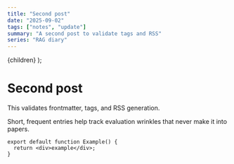```yaml
---
title: "Second post"
date: "2025-09-02"
tags: ["notes", "update"]
summary: "A second post to validate tags and RSS"
series: "RAG diary"
---
```



  <PostLayoutWrapper frontmatter={props.frontmatter}>{children}</PostLayoutWrapper>
);

# Second post

This validates frontmatter, tags, and RSS generation.

<Sidenote title="Why a diary?">
  Short, frequent entries help track evaluation wrinkles that never make it into papers.
</Sidenote>

```tsx
export default function Example() {
  return <div>example</div>;
}
```
